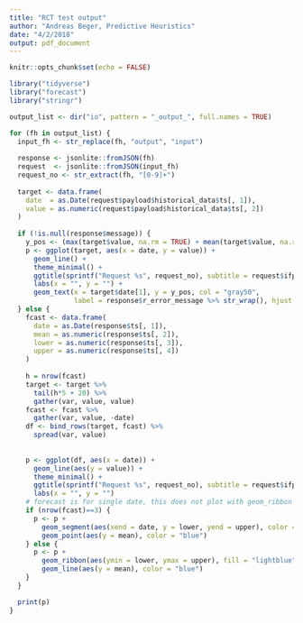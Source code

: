 ```yaml
---
title: "RCT test output"
author: "Andreas Beger, Predictive Heuristics"
date: "4/2/2018"
output: pdf_document
---
```


```r
knitr::opts_chunk$set(echo = FALSE)

library("tidyverse")
library("forecast")
library("stringr")
```

```r
output_list <- dir("io", pattern = "_output_", full.names = TRUE)

for (fh in output_list) {
  input_fh <- str_replace(fh, "output", "input")
  
  response <- jsonlite::fromJSON(fh)
  request  <- jsonlite::fromJSON(input_fh)
  request_no <- str_extract(fh, "[0-9]+")
  
  target <- data.frame(
    date  = as.Date(request$payload$historical_data$ts[, 1]),
    value = as.numeric(request$payload$historical_data$ts[, 2])
  )
  
  if (!is.null(response$message)) {
    y_pos <- (max(target$value, na.rm = TRUE) + mean(target$value, na.rm = TRUE)) / 2
    p <- ggplot(target, aes(x = date, y = value)) +
      geom_line() +
      theme_minimal() +
      ggtitle(sprintf("Request %s", request_no), subtitle = request$ifp$name) +
      labs(x = "", y = "") +
      geom_text(x = target$date[1], y = y_pos, col = "gray50",
                label = response$r_error_message %>% str_wrap(), hjust = 0)
  } else {
    fcast <- data.frame(
      date = as.Date(response$ts[, 1]),
      mean = as.numeric(response$ts[, 2]),
      lower = as.numeric(response$ts[, 3]),
      upper = as.numeric(response$ts[, 4])
    )
    
    h = nrow(fcast)
    target <- target %>% 
      tail(h*5 + 20) %>%
      gather(var, value, value)
    fcast <- fcast %>%
      gather(var, value, -date)
    df <- bind_rows(target, fcast) %>%
      spread(var, value)
    
    
    p <- ggplot(df, aes(x = date)) +
      geom_line(aes(y = value)) + 
      theme_minimal() +
      ggtitle(sprintf("Request %s", request_no), subtitle = request$ifp$name) +
      labs(x = "", y = "")
    # forecast is for single date, this does not plot with geom_ribbon
    if (nrow(fcast)==3) {
      p <- p + 
        geom_segment(aes(xend = date, y = lower, yend = upper), color = "lightblue") +
        geom_point(aes(y = mean), color = "blue")
    } else {
      p <- p + 
        geom_ribbon(aes(ymin = lower, ymax = upper), fill = "lightblue") +
        geom_line(aes(y = mean), color = "blue")
    }
  }

  print(p)
}
```

